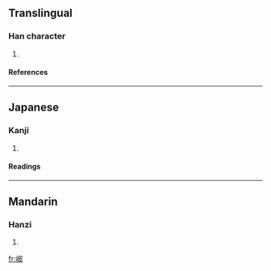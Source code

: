 ==Translingual==
===Han character===
{{Han char|rn=46|rad=山|as=06|sn=9|four=2374<sub>4</sub>|canj=山十女 (UJV)}}
# {{defn|Han|sort=山06}}
====References====
{{Han ref|kx=0310.350|dkj=08047|hdz=10772.010|uh=5CD6|ud=23766|bh=CEA6|bd=52902}}
----
==Japanese==
===Kanji===
{{ja-kanji|grade=|rs=山06}}
# {{defn|Japanese}} 
====Readings====
{{ja-readings|on=[[あん]] (an), [[あつ]] (atsu), [[あち]] (achi)|kun=}}
----
==Mandarin==
===Hanzi===
{{cmn-hanzi|pin=[[ān]] (an1)|wg=an<sup>1</sup>}}
# {{defn|Mandarin}}

[[fr:峖]]